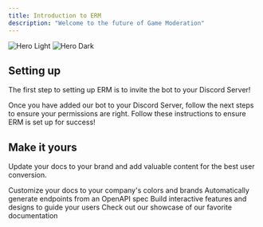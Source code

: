 ```yaml
---
title: Introduction to ERM
description: "Welcome to the future of Game Moderation"
---
```


<img
  className="block dark:hidden"
  src="/images/hero-light.png"
  alt="Hero Light"
/>
<img
  className="hidden dark:block"
  src="/images/hero-dark.png"
  alt="Hero Dark"
/>

## Setting up

The first step to setting up ERM is to invite the bot to your Discord Server!

<CardGroup cols={2}>
  <Card
    title="Invite our Discord Bot:"
    icon="pen-to-square"
    href="https://ermbot.xyz/login?returnTo=%2Finvite"
  >
    Once you have added our bot to your Discord Server, follow the next steps to ensure your permissions are right.
  </Card>
  <Card
    title="Basic ERM Bot Configuration"
    icon="image"
    href="https://ermdocumentation.mintlify.app/reference/config"
  >
    Follow these instructions to ensure ERM is set up for success!
  </Card>
</CardGroup>

## Make it yours

Update your docs to your brand and add valuable content for the best user conversion.

<CardGroup cols={2}>
  <Card
    title="Customize Style"
    icon="palette"
    href="https://mintlify.com/docs/settings/global"
  >
    Customize your docs to your company's colors and brands
  </Card>
  <Card
    title="Reference APIs"
    icon="code"
    href="https://mintlify.com/docs/api-playground/openapi"
  >
    Automatically generate endpoints from an OpenAPI spec
  </Card>
  <Card
    title="Add Components"
    icon="screwdriver-wrench"
    href="https://mintlify.com/docs/content/components/accordions"
  >
    Build interactive features and designs to guide your users
  </Card>
  <Card
    title="Get Inspiration"
    icon="stars"
    href="https://mintlify.com/customers"
  >
    Check out our showcase of our favorite documentation
  </Card>
</CardGroup>
